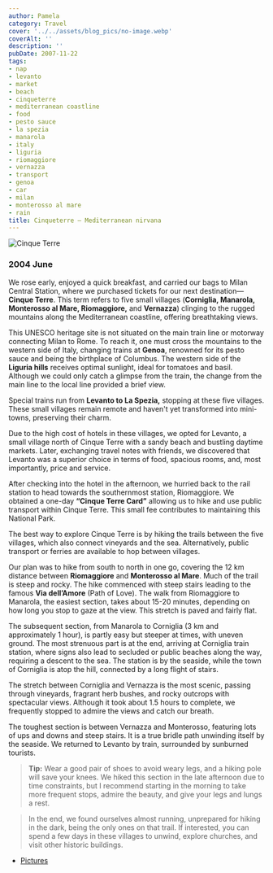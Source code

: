 ```yaml
---
author: Pamela
category: Travel
cover: '../../assets/blog_pics/no-image.webp'
coverAlt: ''
description: ''
pubDate: 2007-11-22
tags:
- nap
- levanto
- market
- beach
- cinqueterre
- mediterranean coastline
- food
- pesto sauce
- la spezia
- manarola
- italy
- liguria
- riomaggiore
- vernazza
- transport
- genoa
- car
- milan
- monterosso al mare
- rain
title: Cinqueterre – Mediterranean nirvana
---
```



<Image src={pic1} alt="Cinque Terre"/>

### 2004 June 

We rose early, enjoyed a quick breakfast, and carried our bags to Milan Central Station, where we purchased tickets for our next destination—**Cinque Terre**. This term refers to five small villages (**Corniglia, Manarola, Monterosso al Mare, Riomaggiore,** and **Vernazza**) clinging to the rugged mountains along the Mediterranean coastline, offering breathtaking views.

This UNESCO heritage site is not situated on the main train line or motorway connecting Milan to Rome. To reach it, one must cross the mountains to the western side of Italy, changing trains at **Genoa**, renowned for its pesto sauce and being the birthplace of Columbus. The western side of the **Liguria hills** receives optimal sunlight, ideal for tomatoes and basil. Although we could only catch a glimpse from the train, the change from the main line to the local line provided a brief view.

Special trains run from **Levanto to La Spezia,** stopping at these five villages. These small villages remain remote and haven't yet transformed into mini-towns, preserving their charm.

Due to the high cost of hotels in these villages, we opted for Levanto, a small village north of Cinque Terre with a sandy beach and bustling daytime markets. Later, exchanging travel notes with friends, we discovered that Levanto was a superior choice in terms of food, spacious rooms, and, most importantly, price and service.

After checking into the hotel in the afternoon, we hurried back to the rail station to head towards the southernmost station, Riomaggiore. We obtained a one-day **“Cinque Terre Card”** allowing us to hike and use public transport within Cinque Terre. This small fee contributes to maintaining this National Park.

The best way to explore Cinque Terre is by hiking the trails between the five villages, which also connect vineyards and the sea. Alternatively, public transport or ferries are available to hop between villages.

Our plan was to hike from south to north in one go, covering the 12 km distance between **Riomaggiore** and **Monterosso al Mare**. Much of the trail is steep and rocky. The hike commenced with steep stairs leading to the famous **Via dell’Amore** (Path of Love). The walk from Riomaggiore to Manarola, the easiest section, takes about 15-20 minutes, depending on how long you stop to gaze at the view. This stretch is paved and fairly flat.

The subsequent section, from Manarola to Corniglia (3 km and approximately 1 hour), is partly easy but steeper at times, with uneven ground. The most strenuous part is at the end, arriving at Corniglia train station, where signs also lead to secluded or public beaches along the way, requiring a descent to the sea. The station is by the seaside, while the town of Corniglia is atop the hill, connected by a long flight of stairs.

The stretch between Corniglia and Vernazza is the most scenic, passing through vineyards, fragrant herb bushes, and rocky outcrops with spectacular views. Although it took about 1.5 hours to complete, we frequently stopped to admire the views and catch our breath.

The toughest section is between Vernazza and Monterosso, featuring lots of ups and downs and steep stairs. It is a true bridle path unwinding itself by the seaside. We returned to Levanto by train, surrounded by sunburned tourists.

> **Tip:** Wear a good pair of shoes to avoid weary legs, and a hiking pole will save your knees. We hiked this section in the late afternoon due to time constraints, but I recommend starting in the morning to take more frequent stops, admire the beauty, and give your legs and lungs a rest.

> In the end, we found ourselves almost running, unprepared for hiking in the dark, being the only ones on that trail. If interested, you can spend a few days in these villages to unwind, explore churches, and visit other historic buildings.

- [Pictures](https://www.flickr.com/photos/santm/albums/72157638398556223/with/11231436533)